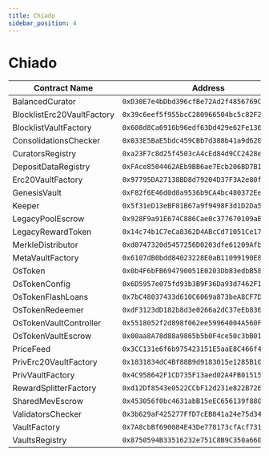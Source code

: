```yaml
---
title: Chiado
sidebar_position: 4
---
```


# Chiado

| Contract Name | Address |
|---------------|---------|
| BalancedCurator | `0xD30E7e4bDbd396cfBe72Ad2f4856769C54eA6b0b` |
| BlocklistErc20VaultFactory | `0x39c6eef5f955bcC280966504bc5c82F2394Fa368` |
| BlocklistVaultFactory | `0x608d8Ca6916b96edf63Dd429e62Fe1366ae6f3B5` |
| ConsolidationsChecker | `0x033E5BaE5bdc459CBb7d388b41a9d62020Be810F` |
| CuratorsRegistry | `0xa23F7c8d25f4503cA4cEd84d9CC2428e8745933C` |
| DepositDataRegistry | `0xFAce8504462AEb9BB6ae7Ecb206BD7B1EdF7956D` |
| Erc20VaultFactory | `0x97795DA27138BD8d79204D37F3A2e80fA4d30488` |
| GenesisVault | `0xF82f6E46d0d0a9536b9CA4bc480372EeaFcd9E6c` |
| Keeper | `0x5f31eD13eBF81B67a9f9498F3d1D2Da553058988` |
| LegacyPoolEscrow | `0x928F9a91E674C886Cae0c377670109aBeF7e19d6` |
| LegacyRewardToken | `0x14c74b1C7eCa8362D4ABcCd71051Ce174d61a3D4` |
| MerkleDistributor | `0xd0747320d5457256D0203dfe61209Afbb90d22D7` |
| MetaVaultFactory | `0x6107dB0bdd84023228E0aB11099190E88B073c1D` |
| OsToken | `0x0b4F6bFB694790051E0203Db83edbB5888099556` |
| OsTokenConfig | `0x6D5957e075fd93b3B9F36Da93d7462F14387706d` |
| OsTokenFlashLoans | `0x7bC48037433d610C6069a873beA8CF7D3cE1Ff01` |
| OsTokenRedeemer | `0xdF3123dD182b8d3e0266a2dC37eEb8366d149B5A` |
| OsTokenVaultController | `0x5518052f2d898f062ee59964004A560F24E2eE7d` |
| OsTokenVaultEscrow | `0x00aa8A78d88a9865b5b0F4ce50c3bB018c93FBa7` |
| PriceFeed | `0x3CC131e6f6b975423151E5aaE8C466f4f81A8A4c` |
| PrivErc20VaultFactory | `0x1831834dC4Bf88B9d9183015e1285B105Ec2FdC9` |
| PrivVaultFactory | `0x4C958642F1CD735F13aed02A4FB015153edDf8Fd` |
| RewardSplitterFactory | `0xd12Df8543e0522CCbF12d231e822B7264c634775` |
| SharedMevEscrow | `0x453056f0bc4631abB15eEC656139f88067668E3E` |
| ValidatorsChecker | `0x3b629aF425277FfD7cEB841a24e75d34F868651C` |
| VaultFactory | `0x7A8cbBf690084E43De778173cfAcf7313c9122DD` |
| VaultsRegistry | `0x8750594B33516232e751C8B9C350a660cD5f1BB8` |